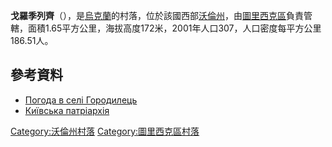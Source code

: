 {{coord|51|9|58|N|24|38|45|E|scale:30000|display=title}}

'''戈羅季列齊'''（{{lang-uk|Городилець}}），是[[烏克蘭|烏克蘭]]的村落，位於該國西部[[沃倫州|沃倫州]]，由[[圖里西克區|圖里西克區]]負責管轄，面積1.65平方公里，海拔高度172米，2001年人口307，人口密度每平方公里186.51人。

==參考資料==
* [http://weather.in.ua/ua/volynskaja/5608 Погода в селі Городилець] {{Wayback|url=http://weather.in.ua/ua/volynskaja/5608 |date=20111219101755 }}
* [http://www.cerkva.info/en/news/diocesan-news/3922-osvjachennja.html Київська патріархія] {{Webarchive|url=https://archive.today/20130926160504/http://www.cerkva.info/en/news/diocesan-news/3922-osvjachennja.html |date=2013-09-26 }}

[[Category:沃倫州村落|Category:沃倫州村落]]
[[Category:圖里西克區村落|Category:圖里西克區村落]]


{{Volyn-geo-stub}}